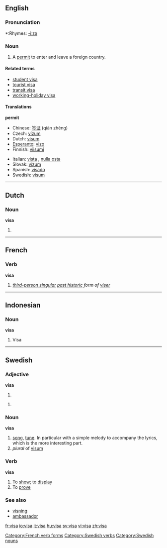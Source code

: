 {{see|Visa}}

==English==

===Pronunciation===
*:Rhymes: [[Rhymes:English:-iːzə|-iːzə]]

===Noun===
{{en-noun}}

# A [[permit]] to enter and leave a foreign country.

====Related terms====
*[[student visa]]
*[[tourist visa]]
*[[transit visa]]
*[[working-holiday visa]]

====Translations====
'''permit'''
{{top}}
*Chinese: [[签证]] (qiān zhèng)
*Czech: [[vízum#Czech|vízum]] {{n}}
*Dutch: [[visum]] {{n}}
*[[Esperanto]]: [[vizo]]
*Finnish: [[viisumi]]
{{mid}}
*Italian: [[vista]] {{f}}, [[nulla osta]]
*Slovak: [[vízum#Slovak|vízum]] {{n}}
*Spanish: [[visado]]
*Swedish: [[visum#Swedish|visum]] {{n}}
{{bottom}}

----

==Dutch==

===Noun===
'''visa'''

# {{plural of|visum}}

----

==French==

===Verb===
'''visa'''

# ''[[third-person singular]] [[past historic]] form of [[viser#French|viser]]''

[[Category:French verb forms]]

----

==Indonesian==

===Noun===
'''visa'''

# Visa

----

==Swedish==

===Adjective===
'''visa'''

# {{sv-adj-form-abs-def|vis}}

# {{sv-adj-form-abs-pl|vis}}

===Noun===
{{sv-noun|gender=Common|visa|visan|visor|visorna|visas|visans|visors|visornas}}
'''visa'''

# [[song]], [[tune]]. In particular with a simple melody to accompany the lyrics, which is the more interesting part.
# ''plural'' of [[visum#Swedish|visum]]

===Verb===
{{sv-verb|visa|visar|visade|visat|visa|visande|visad}}
'''visa'''

# To [[show]]; to [[display]]
# To [[prove]]

===See also===
*[[visning]]
*[[ambassador]]

[[Category:Swedish verbs]]
[[Category:Swedish nouns]]

[[fr:visa]]
[[io:visa]]
[[it:visa]]
[[hu:visa]]
[[sv:visa]]
[[vi:visa]]
[[zh:visa]]